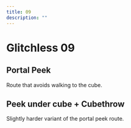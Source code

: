 ```yaml
---
title: 09
description: ""
---
```


# Glitchless 09


<Tabs queryString="tab" defaultValue="beginner" className="tabs tabs--block">
<TabItem value="beginner" label="Beginner" attributes={{className: "beginner"}}>

## Portal Peek

Route that avoids walking to the cube.

<YouTube url="https://www.youtube.com/embed/3_XVx5Vynho"/>

</TabItem>
<TabItem value="intermediate" label="Intermediate" attributes={{className: "intermediate"}}>

## Peek under cube + Cubethrow

Slightly harder variant of the portal peek route.

<YouTube url="https://www.youtube.com/watch?v=njiGFEMG_1Q"/>

</TabItem>
</Tabs>
